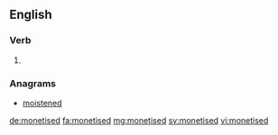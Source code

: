 ==English==

===Verb===
{{head|en}}

# {{en-past of|monetise}}

===Anagrams===
* [[moistened#English|moistened]]

[[de:monetised]]
[[fa:monetised]]
[[mg:monetised]]
[[sv:monetised]]
[[vi:monetised]]